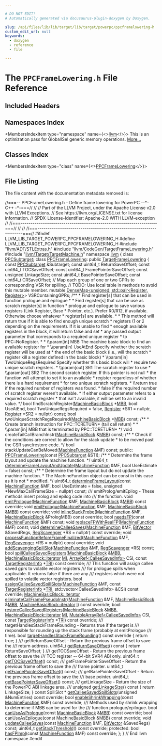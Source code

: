 ```yaml
---

# DO NOT EDIT!
# Automatically generated via docusaurus-plugin-doxygen by Doxygen.

slug: /api/files/lib/lib/target/lib/target/powerpc/ppcframelowering-h
custom_edit_url: null
keywords:
  - doxygen
  - reference
  - file

---
```





# The `PPCFrameLowering.h` File Reference

<DoxygenPage pluginConfig={pluginConfig}>



## Included Headers

<IncludesList>
<IncludesListItem
  filePath="llvm/ADT/STLExtras.h"
  permalink="/docs/api/files/include/include/llvm/include/llvm/adt/stlextras-h"
  isLocal="true" />
<IncludesListItem
  filePath="llvm/CodeGen/TargetFrameLowering.h"
  permalink="/docs/api/files/include/include/llvm/include/llvm/codegen/targetframelowering-h"
  isLocal="true" />
<IncludesListItem
  filePath="llvm/Target/TargetMachine.h"
  permalink="/docs/api/files/include/include/llvm/include/llvm/target/targetmachine-h"
  isLocal="true" />
</IncludesList>

## Namespaces Index

<MembersIndex>

<MembersIndexItem
  type="namespace"
  name={<><a href="/docs/api/namespaces/llvm">llvm</a></>}>
This is an optimization pass for GlobalISel generic memory operations. <a href="/docs/api/namespaces/llvm/#details">More...</a>
</MembersIndexItem>

</MembersIndex>

## Classes Index

<MembersIndex>

<MembersIndexItem
  type="class"
  name={<><a href="/docs/api/classes/llvm/ppcframelowering">PPCFrameLowering</a></>}>
</MembersIndexItem>

</MembersIndex>


## File Listing

The file content with the documentation metadata removed is:

<ProgramListing>

<Link id="l00001" /><CodeLine lineNumber="1"><span class="doxyHighlightComment">//===-- PPCFrameLowering.h - Define frame lowering for PowerPC --&#42;- C++ -&#42;-===//</span></CodeLine>
<Link id="l00002" /><CodeLine lineNumber="2"><span class="doxyHighlightComment">//</span></CodeLine>
<Link id="l00003" /><CodeLine lineNumber="3"><span class="doxyHighlightComment">// Part of the LLVM Project, under the Apache License v2.0 with LLVM Exceptions.</span></CodeLine>
<Link id="l00004" /><CodeLine lineNumber="4"><span class="doxyHighlightComment">// See https://llvm.org/LICENSE.txt for license information.</span></CodeLine>
<Link id="l00005" /><CodeLine lineNumber="5"><span class="doxyHighlightComment">// SPDX-License-Identifier: Apache-2.0 WITH LLVM-exception</span></CodeLine>
<Link id="l00006" /><CodeLine lineNumber="6"><span class="doxyHighlightComment">//</span></CodeLine>
<Link id="l00007" /><CodeLine lineNumber="7"><span class="doxyHighlightComment">//===----------------------------------------------------------------------===//</span></CodeLine>
<Link id="l00008" /><CodeLine lineNumber="8"><span class="doxyHighlightComment">//</span></CodeLine>
<Link id="l00009" /><CodeLine lineNumber="9"><span class="doxyHighlightComment">//</span></CodeLine>
<Link id="l00010" /><CodeLine lineNumber="10"><span class="doxyHighlightComment">//===----------------------------------------------------------------------===//</span></CodeLine>
<Link id="l00011" /><CodeLine lineNumber="11"></CodeLine>
<Link id="l00012" /><CodeLine lineNumber="12"><span class="doxyHighlightPreprocessor">#ifndef LLVM&#95;LIB&#95;TARGET&#95;POWERPC&#95;PPCFRAMELOWERING&#95;H</span></CodeLine>
<Link id="l00013" /><CodeLine lineNumber="13"><span class="doxyHighlightPreprocessor">#define LLVM&#95;LIB&#95;TARGET&#95;POWERPC&#95;PPCFRAMELOWERING&#95;H</span></CodeLine>
<Link id="l00014" /><CodeLine lineNumber="14"></CodeLine>
<Link id="l00015" /><CodeLine lineNumber="15"><span class="doxyHighlightPreprocessor">#include &quot;<a href="/docs/api/files/include/include/llvm/include/llvm/adt/stlextras-h">llvm/ADT/STLExtras.h</a>&quot;</span></CodeLine>
<Link id="l00016" /><CodeLine lineNumber="16"><span class="doxyHighlightPreprocessor">#include &quot;<a href="/docs/api/files/include/include/llvm/include/llvm/codegen/targetframelowering-h">llvm/CodeGen/TargetFrameLowering.h</a>&quot;</span></CodeLine>
<Link id="l00017" /><CodeLine lineNumber="17"><span class="doxyHighlightPreprocessor">#include &quot;<a href="/docs/api/files/include/include/llvm/include/llvm/target/targetmachine-h">llvm/Target/TargetMachine.h</a>&quot;</span></CodeLine>
<Link id="l00018" /><CodeLine lineNumber="18"></CodeLine>
<Link id="l00019" /><CodeLine lineNumber="19"><span class="doxyHighlightKeyword">namespace </span><span class="doxyHighlight"><a href="/docs/api/namespaces/llvm">llvm</a> &#123;</span></CodeLine>
<Link id="l00020" /><CodeLine lineNumber="20"><span class="doxyHighlightKeyword">class </span><span class="doxyHighlight"><a href="/docs/api/classes/llvm/ppcsubtarget">PPCSubtarget</a>;</span></CodeLine>
<Link id="l00021" /><CodeLine lineNumber="21"></CodeLine>
<Link id="l00022" /><CodeLine lineNumber="22" lineLink="/docs/api/classes/llvm/ppcframelowering"><span class="doxyHighlightKeyword">class </span><span class="doxyHighlight"><a href="/docs/api/classes/llvm/ppcframelowering/#acc927cacd0c354e0916debf44258dd5e">PPCFrameLowering</a>: </span><span class="doxyHighlightKeyword">public</span><span class="doxyHighlight"> <a href="/docs/api/classes/llvm/targetframelowering/#a6a6d31b2f1e5754f5824c5dec555eeac">TargetFrameLowering</a> &#123;</span></CodeLine>
<Link id="l00023" /><CodeLine lineNumber="23"><span class="doxyHighlight">  </span><span class="doxyHighlightKeyword">const</span><span class="doxyHighlight"> <a href="/docs/api/classes/llvm/ppcsubtarget">PPCSubtarget</a> &amp;Subtarget;</span></CodeLine>
<Link id="l00024" /><CodeLine lineNumber="24"><span class="doxyHighlight">  </span><span class="doxyHighlightKeyword">const</span><span class="doxyHighlight"> uint64&#95;t ReturnSaveOffset;</span></CodeLine>
<Link id="l00025" /><CodeLine lineNumber="25"><span class="doxyHighlight">  </span><span class="doxyHighlightKeyword">const</span><span class="doxyHighlight"> uint64&#95;t TOCSaveOffset;</span></CodeLine>
<Link id="l00026" /><CodeLine lineNumber="26"><span class="doxyHighlight">  </span><span class="doxyHighlightKeyword">const</span><span class="doxyHighlight"> uint64&#95;t FramePointerSaveOffset;</span></CodeLine>
<Link id="l00027" /><CodeLine lineNumber="27"><span class="doxyHighlight">  </span><span class="doxyHighlightKeyword">const</span><span class="doxyHighlight"> </span><span class="doxyHighlightKeywordType">unsigned</span><span class="doxyHighlight"> LinkageSize;</span></CodeLine>
<Link id="l00028" /><CodeLine lineNumber="28"><span class="doxyHighlight">  </span><span class="doxyHighlightKeyword">const</span><span class="doxyHighlight"> uint64&#95;t BasePointerSaveOffset;</span></CodeLine>
<Link id="l00029" /><CodeLine lineNumber="29"><span class="doxyHighlight">  </span><span class="doxyHighlightKeyword">const</span><span class="doxyHighlight"> uint64&#95;t CRSaveOffset;</span></CodeLine>
<Link id="l00030" /><CodeLine lineNumber="30"></CodeLine>
<Link id="l00031" /><CodeLine lineNumber="31"><span class="doxyHighlight">  </span><span class="doxyHighlightComment">// Map each group of one or two GPRs to corresponding VSR for spilling.</span></CodeLine>
<Link id="l00032" /><CodeLine lineNumber="32"><span class="doxyHighlight">  </span><span class="doxyHighlightComment">// TODO: Use local table in methods to avoid this mutable member.</span></CodeLine>
<Link id="l00033" /><CodeLine lineNumber="33"><span class="doxyHighlight">  </span><span class="doxyHighlightKeyword">mutable</span><span class="doxyHighlight"> <a href="/docs/api/classes/llvm/densemap">DenseMap&lt;unsigned, std::pair&lt;Register, Register&gt;</a>&gt; VSRContainingGPRs;</span></CodeLine>
<Link id="l00034" /><CodeLine lineNumber="34"></CodeLine>
<Link id="l00035" /><CodeLine lineNumber="35"><span class="doxyHighlightComment">  /&#42;&#42;</span></CodeLine>
<Link id="l00036" /><CodeLine lineNumber="36"><span class="doxyHighlightComment">   &#42; Find register&#91;s&#93; that can be used in function prologue and epilogue</span></CodeLine>
<Link id="l00037" /><CodeLine lineNumber="37"><span class="doxyHighlightComment">   &#42;</span></CodeLine>
<Link id="l00038" /><CodeLine lineNumber="38"><span class="doxyHighlightComment">   &#42; Find register&#91;s&#93; that can be use as scratch register&#91;s&#93; in function</span></CodeLine>
<Link id="l00039" /><CodeLine lineNumber="39"><span class="doxyHighlightComment">   &#42; prologue and epilogue to save various registers (Link Register, Base</span></CodeLine>
<Link id="l00040" /><CodeLine lineNumber="40"><span class="doxyHighlightComment">   &#42; Pointer, etc.). Prefer R0/R12, if available. Otherwise choose whatever</span></CodeLine>
<Link id="l00041" /><CodeLine lineNumber="41"><span class="doxyHighlightComment">   &#42; register&#91;s&#93; are available.</span></CodeLine>
<Link id="l00042" /><CodeLine lineNumber="42"><span class="doxyHighlightComment">   &#42;</span></CodeLine>
<Link id="l00043" /><CodeLine lineNumber="43"><span class="doxyHighlightComment">   &#42; This method will return true if it is able to find enough unique scratch</span></CodeLine>
<Link id="l00044" /><CodeLine lineNumber="44"><span class="doxyHighlightComment">   &#42; registers (1 or 2 depending on the requirement). If it is unable to find</span></CodeLine>
<Link id="l00045" /><CodeLine lineNumber="45"><span class="doxyHighlightComment">   &#42; enough available registers in the block, it will return false and set</span></CodeLine>
<Link id="l00046" /><CodeLine lineNumber="46"><span class="doxyHighlightComment">   &#42; any passed output parameter that corresponds to a required unique register</span></CodeLine>
<Link id="l00047" /><CodeLine lineNumber="47"><span class="doxyHighlightComment">   &#42; to PPC::NoRegister.</span></CodeLine>
<Link id="l00048" /><CodeLine lineNumber="48"><span class="doxyHighlightComment">   &#42;</span></CodeLine>
<Link id="l00049" /><CodeLine lineNumber="49"><span class="doxyHighlightComment">   &#42; \\param&#91;in&#93; MBB The machine basic block to find an available register for</span></CodeLine>
<Link id="l00050" /><CodeLine lineNumber="50"><span class="doxyHighlightComment">   &#42; \\param&#91;in&#93; UseAtEnd Specify whether the scratch register will be used at</span></CodeLine>
<Link id="l00051" /><CodeLine lineNumber="51"><span class="doxyHighlightComment">   &#42;                     the end of the basic block (i.e., will the scratch</span></CodeLine>
<Link id="l00052" /><CodeLine lineNumber="52"><span class="doxyHighlightComment">   &#42;                     register kill a register defined in the basic block)</span></CodeLine>
<Link id="l00053" /><CodeLine lineNumber="53"><span class="doxyHighlightComment">   &#42; \\param&#91;in&#93; TwoUniqueRegsRequired Specify whether this basic block will</span></CodeLine>
<Link id="l00054" /><CodeLine lineNumber="54"><span class="doxyHighlightComment">   &#42;                                  require two unique scratch registers.</span></CodeLine>
<Link id="l00055" /><CodeLine lineNumber="55"><span class="doxyHighlightComment">   &#42; \\param&#91;out&#93; SR1 The scratch register to use</span></CodeLine>
<Link id="l00056" /><CodeLine lineNumber="56"><span class="doxyHighlightComment">   &#42; \\param&#91;out&#93; SR2 The second scratch register. If this pointer is not null</span></CodeLine>
<Link id="l00057" /><CodeLine lineNumber="57"><span class="doxyHighlightComment">   &#42;                 the function will attempt to set it to an available</span></CodeLine>
<Link id="l00058" /><CodeLine lineNumber="58"><span class="doxyHighlightComment">   &#42;                 register regardless of whether there is a hard requirement</span></CodeLine>
<Link id="l00059" /><CodeLine lineNumber="59"><span class="doxyHighlightComment">   &#42;                 for two unique scratch registers.</span></CodeLine>
<Link id="l00060" /><CodeLine lineNumber="60"><span class="doxyHighlightComment">   &#42; \\return true if the required number of registers was found.</span></CodeLine>
<Link id="l00061" /><CodeLine lineNumber="61"><span class="doxyHighlightComment">   &#42;         false if the required number of scratch register weren&#39;t available.</span></CodeLine>
<Link id="l00062" /><CodeLine lineNumber="62"><span class="doxyHighlightComment">   &#42;         If either output parameter refers to a required scratch register</span></CodeLine>
<Link id="l00063" /><CodeLine lineNumber="63"><span class="doxyHighlightComment">   &#42;         that isn&#39;t available, it will be set to an invalid value.</span></CodeLine>
<Link id="l00064" /><CodeLine lineNumber="64"><span class="doxyHighlightComment">   &#42;/</span></CodeLine>
<Link id="l00065" /><CodeLine lineNumber="65"><span class="doxyHighlight">  </span><span class="doxyHighlightKeywordType">bool</span><span class="doxyHighlight"> findScratchRegister(<a href="/docs/api/classes/llvm/machinebasicblock">MachineBasicBlock</a> &#42;<a href="/docs/api/files/lib/lib/target/lib/target/arm/armslshardening-cpp/#a5958512eae2979bd2eb383977996a600">MBB</a>,</span></CodeLine>
<Link id="l00066" /><CodeLine lineNumber="66"><span class="doxyHighlight">                           </span><span class="doxyHighlightKeywordType">bool</span><span class="doxyHighlight"> UseAtEnd,</span></CodeLine>
<Link id="l00067" /><CodeLine lineNumber="67"><span class="doxyHighlight">                           </span><span class="doxyHighlightKeywordType">bool</span><span class="doxyHighlight"> TwoUniqueRegsRequired = </span><span class="doxyHighlightKeyword">false</span><span class="doxyHighlight">,</span></CodeLine>
<Link id="l00068" /><CodeLine lineNumber="68"><span class="doxyHighlight">                           <a href="/docs/api/classes/llvm/register">Register</a> &#42;SR1 = </span><span class="doxyHighlightKeyword">nullptr</span><span class="doxyHighlight">,</span></CodeLine>
<Link id="l00069" /><CodeLine lineNumber="69"><span class="doxyHighlight">                           <a href="/docs/api/classes/llvm/register">Register</a> &#42;SR2 = </span><span class="doxyHighlightKeyword">nullptr</span><span class="doxyHighlight">) </span><span class="doxyHighlightKeyword">const</span><span class="doxyHighlight">;</span></CodeLine>
<Link id="l00070" /><CodeLine lineNumber="70"><span class="doxyHighlight">  </span><span class="doxyHighlightKeywordType">bool</span><span class="doxyHighlight"> twoUniqueScratchRegsRequired(<a href="/docs/api/classes/llvm/machinebasicblock">MachineBasicBlock</a> &#42;<a href="/docs/api/files/lib/lib/target/lib/target/arm/armslshardening-cpp/#a5958512eae2979bd2eb383977996a600">MBB</a>) </span><span class="doxyHighlightKeyword">const</span><span class="doxyHighlight">;</span></CodeLine>
<Link id="l00071" /><CodeLine lineNumber="71"></CodeLine>
<Link id="l00072" /><CodeLine lineNumber="72"><span class="doxyHighlightComment">  /&#42;&#42;</span></CodeLine>
<Link id="l00073" /><CodeLine lineNumber="73"><span class="doxyHighlightComment">   &#42; Create branch instruction for PPC::TCRETURN&#42; (tail call return)</span></CodeLine>
<Link id="l00074" /><CodeLine lineNumber="74"><span class="doxyHighlightComment">   &#42;</span></CodeLine>
<Link id="l00075" /><CodeLine lineNumber="75"><span class="doxyHighlightComment">   &#42; \\param&#91;in&#93; MBB that is terminated by PPC::TCRETURN&#42;</span></CodeLine>
<Link id="l00076" /><CodeLine lineNumber="76"><span class="doxyHighlightComment">   &#42;/</span></CodeLine>
<Link id="l00077" /><CodeLine lineNumber="77"><span class="doxyHighlight">  </span><span class="doxyHighlightKeywordType">void</span><span class="doxyHighlight"> createTailCallBranchInstr(<a href="/docs/api/classes/llvm/machinebasicblock">MachineBasicBlock</a> &amp;<a href="/docs/api/files/lib/lib/target/lib/target/arm/armslshardening-cpp/#a5958512eae2979bd2eb383977996a600">MBB</a>) </span><span class="doxyHighlightKeyword">const</span><span class="doxyHighlight">;</span></CodeLine>
<Link id="l00078" /><CodeLine lineNumber="78"></CodeLine>
<Link id="l00079" /><CodeLine lineNumber="79"><span class="doxyHighlightComment">  /&#42;&#42;</span></CodeLine>
<Link id="l00080" /><CodeLine lineNumber="80"><span class="doxyHighlightComment">    &#42; Check if the conditions are correct to allow for the stack update</span></CodeLine>
<Link id="l00081" /><CodeLine lineNumber="81"><span class="doxyHighlightComment">    &#42; to be moved past the CSR save/restore code.</span></CodeLine>
<Link id="l00082" /><CodeLine lineNumber="82"><span class="doxyHighlightComment">    &#42;/</span></CodeLine>
<Link id="l00083" /><CodeLine lineNumber="83"><span class="doxyHighlight">  </span><span class="doxyHighlightKeywordType">bool</span><span class="doxyHighlight"> stackUpdateCanBeMoved(<a href="/docs/api/classes/llvm/machinefunction">MachineFunction</a> &amp;MF) </span><span class="doxyHighlightKeyword">const</span><span class="doxyHighlight">;</span></CodeLine>
<Link id="l00084" /><CodeLine lineNumber="84"></CodeLine>
<Link id="l00085" /><CodeLine lineNumber="85"><span class="doxyHighlightKeyword">public</span><span class="doxyHighlight">:</span></CodeLine>
<Link id="l00086" /><CodeLine lineNumber="86"><span class="doxyHighlight">  <a href="/docs/api/classes/llvm/ppcframelowering/#acc927cacd0c354e0916debf44258dd5e">PPCFrameLowering</a>(</span><span class="doxyHighlightKeyword">const</span><span class="doxyHighlight"> <a href="/docs/api/classes/llvm/ppcsubtarget">PPCSubtarget</a> &amp;STI);</span></CodeLine>
<Link id="l00087" /><CodeLine lineNumber="87"></CodeLine>
<Link id="l00088" /><CodeLine lineNumber="88"><span class="doxyHighlightComment">  /&#42;&#42;</span></CodeLine>
<Link id="l00089" /><CodeLine lineNumber="89"><span class="doxyHighlightComment">   &#42; Determine the frame layout and update the machine function.</span></CodeLine>
<Link id="l00090" /><CodeLine lineNumber="90"><span class="doxyHighlightComment">   &#42;/</span></CodeLine>
<Link id="l00091" /><CodeLine lineNumber="91"><span class="doxyHighlight">  uint64&#95;t <a href="/docs/api/classes/llvm/ppcframelowering/#ad5bca3a5e9c1e69593d1f15b4cb1c44c">determineFrameLayoutAndUpdate</a>(<a href="/docs/api/classes/llvm/machinefunction">MachineFunction</a> &amp;MF,</span></CodeLine>
<Link id="l00092" /><CodeLine lineNumber="92"><span class="doxyHighlight">                                         </span><span class="doxyHighlightKeywordType">bool</span><span class="doxyHighlight"> UseEstimate = </span><span class="doxyHighlightKeyword">false</span><span class="doxyHighlight">) </span><span class="doxyHighlightKeyword">const</span><span class="doxyHighlight">;</span></CodeLine>
<Link id="l00093" /><CodeLine lineNumber="93"></CodeLine>
<Link id="l00094" /><CodeLine lineNumber="94"><span class="doxyHighlightComment">  /&#42;&#42;</span></CodeLine>
<Link id="l00095" /><CodeLine lineNumber="95"><span class="doxyHighlightComment">   &#42; Determine the frame layout but do not update the machine function.</span></CodeLine>
<Link id="l00096" /><CodeLine lineNumber="96"><span class="doxyHighlightComment">   &#42; The MachineFunction object can be const in this case as it is not</span></CodeLine>
<Link id="l00097" /><CodeLine lineNumber="97"><span class="doxyHighlightComment">   &#42; modified.</span></CodeLine>
<Link id="l00098" /><CodeLine lineNumber="98"><span class="doxyHighlightComment">   &#42;/</span></CodeLine>
<Link id="l00099" /><CodeLine lineNumber="99"><span class="doxyHighlight">  uint64&#95;t <a href="/docs/api/classes/llvm/ppcframelowering/#ac2efa5f4dacdde70f912da43c1f8ffcf">determineFrameLayout</a>(</span><span class="doxyHighlightKeyword">const</span><span class="doxyHighlight"> <a href="/docs/api/classes/llvm/machinefunction">MachineFunction</a> &amp;MF,</span></CodeLine>
<Link id="l00100" /><CodeLine lineNumber="100"><span class="doxyHighlight">                                </span><span class="doxyHighlightKeywordType">bool</span><span class="doxyHighlight"> UseEstimate = </span><span class="doxyHighlightKeyword">false</span><span class="doxyHighlight">,</span></CodeLine>
<Link id="l00101" /><CodeLine lineNumber="101"><span class="doxyHighlight">                                </span><span class="doxyHighlightKeywordType">unsigned</span><span class="doxyHighlight"> &#42;NewMaxCallFrameSize = </span><span class="doxyHighlightKeyword">nullptr</span><span class="doxyHighlight">) </span><span class="doxyHighlightKeyword">const</span><span class="doxyHighlight">;</span></CodeLine>
<Link id="l00102" /><CodeLine lineNumber="102"></CodeLine>
<Link id="l00103" /><CodeLine lineNumber="103"><span class="doxyHighlightComment">  /// emitProlog/emitEpilog - These methods insert prolog and epilog code into</span></CodeLine>
<Link id="l00104" /><CodeLine lineNumber="104"><span class="doxyHighlightComment">  /// the function.</span></CodeLine>
<Link id="l00105" /><CodeLine lineNumber="105"><span class="doxyHighlight">  </span><span class="doxyHighlightKeywordType">void</span><span class="doxyHighlight"> <a href="/docs/api/classes/llvm/ppcframelowering/#aa670bf850cd6767f78408604873036f7">emitPrologue</a>(<a href="/docs/api/classes/llvm/machinefunction">MachineFunction</a> &amp;MF, <a href="/docs/api/classes/llvm/machinebasicblock">MachineBasicBlock</a> &amp;<a href="/docs/api/files/lib/lib/target/lib/target/arm/armslshardening-cpp/#a5958512eae2979bd2eb383977996a600">MBB</a>) </span><span class="doxyHighlightKeyword">const override</span><span class="doxyHighlight">;</span></CodeLine>
<Link id="l00106" /><CodeLine lineNumber="106"><span class="doxyHighlight">  </span><span class="doxyHighlightKeywordType">void</span><span class="doxyHighlight"> <a href="/docs/api/classes/llvm/ppcframelowering/#a14e6ca2286bfbfa6952e74370a9c563b">emitEpilogue</a>(<a href="/docs/api/classes/llvm/machinefunction">MachineFunction</a> &amp;MF, <a href="/docs/api/classes/llvm/machinebasicblock">MachineBasicBlock</a> &amp;<a href="/docs/api/files/lib/lib/target/lib/target/arm/armslshardening-cpp/#a5958512eae2979bd2eb383977996a600">MBB</a>) </span><span class="doxyHighlightKeyword">const override</span><span class="doxyHighlight">;</span></CodeLine>
<Link id="l00107" /><CodeLine lineNumber="107"><span class="doxyHighlight">  </span><span class="doxyHighlightKeywordType">void</span><span class="doxyHighlight"> <a href="/docs/api/classes/llvm/ppcframelowering/#af0a5a3bd252aaac7b161ad8c01cf0951">inlineStackProbe</a>(<a href="/docs/api/classes/llvm/machinefunction">MachineFunction</a> &amp;MF,</span></CodeLine>
<Link id="l00108" /><CodeLine lineNumber="108"><span class="doxyHighlight">                        <a href="/docs/api/classes/llvm/machinebasicblock">MachineBasicBlock</a> &amp;PrologMBB) </span><span class="doxyHighlightKeyword">const override</span><span class="doxyHighlight">;</span></CodeLine>
<Link id="l00109" /><CodeLine lineNumber="109"></CodeLine>
<Link id="l00110" /><CodeLine lineNumber="110"><span class="doxyHighlight">  </span><span class="doxyHighlightKeywordType">bool</span><span class="doxyHighlight"> <a href="/docs/api/classes/llvm/ppcframelowering/#a11b74a0fb5ceb4340d1d7a6f809e0a28">needsFP</a>(</span><span class="doxyHighlightKeyword">const</span><span class="doxyHighlight"> <a href="/docs/api/classes/llvm/machinefunction">MachineFunction</a> &amp;MF) </span><span class="doxyHighlightKeyword">const</span><span class="doxyHighlight">;</span></CodeLine>
<Link id="l00111" /><CodeLine lineNumber="111"><span class="doxyHighlight">  </span><span class="doxyHighlightKeywordType">void</span><span class="doxyHighlight"> <a href="/docs/api/classes/llvm/ppcframelowering/#abcb33f3f153c050bf1a63bcd8223e836">replaceFPWithRealFP</a>(<a href="/docs/api/classes/llvm/machinefunction">MachineFunction</a> &amp;MF) </span><span class="doxyHighlightKeyword">const</span><span class="doxyHighlight">;</span></CodeLine>
<Link id="l00112" /><CodeLine lineNumber="112"></CodeLine>
<Link id="l00113" /><CodeLine lineNumber="113"><span class="doxyHighlight">  </span><span class="doxyHighlightKeywordType">void</span><span class="doxyHighlight"> <a href="/docs/api/classes/llvm/ppcframelowering/#a88484d585ecc86920ebee6396946eae2">determineCalleeSaves</a>(<a href="/docs/api/classes/llvm/machinefunction">MachineFunction</a> &amp;MF, <a href="/docs/api/classes/llvm/bitvector">BitVector</a> &amp;SavedRegs,</span></CodeLine>
<Link id="l00114" /><CodeLine lineNumber="114"><span class="doxyHighlight">                            <a href="/docs/api/classes/llvm/regscavenger">RegScavenger</a> &#42;RS = </span><span class="doxyHighlightKeyword">nullptr</span><span class="doxyHighlight">) </span><span class="doxyHighlightKeyword">const override</span><span class="doxyHighlight">;</span></CodeLine>
<Link id="l00115" /><CodeLine lineNumber="115"><span class="doxyHighlight">  </span><span class="doxyHighlightKeywordType">void</span><span class="doxyHighlight"> <a href="/docs/api/classes/llvm/ppcframelowering/#a3f176ff8abd35fbe2f043c22d088302e">processFunctionBeforeFrameFinalized</a>(<a href="/docs/api/classes/llvm/machinefunction">MachineFunction</a> &amp;MF,</span></CodeLine>
<Link id="l00116" /><CodeLine lineNumber="116"><span class="doxyHighlight">                                     <a href="/docs/api/classes/llvm/regscavenger">RegScavenger</a> &#42;RS = </span><span class="doxyHighlightKeyword">nullptr</span><span class="doxyHighlight">) </span><span class="doxyHighlightKeyword">const override</span><span class="doxyHighlight">;</span></CodeLine>
<Link id="l00117" /><CodeLine lineNumber="117"><span class="doxyHighlight">  </span><span class="doxyHighlightKeywordType">void</span><span class="doxyHighlight"> <a href="/docs/api/classes/llvm/ppcframelowering/#ac65455efc149d81b4d1418acae7596b3">addScavengingSpillSlot</a>(<a href="/docs/api/classes/llvm/machinefunction">MachineFunction</a> &amp;MF, <a href="/docs/api/classes/llvm/regscavenger">RegScavenger</a> &#42;RS) </span><span class="doxyHighlightKeyword">const</span><span class="doxyHighlight">;</span></CodeLine>
<Link id="l00118" /><CodeLine lineNumber="118"></CodeLine>
<Link id="l00119" /><CodeLine lineNumber="119"><span class="doxyHighlight">  </span><span class="doxyHighlightKeywordType">bool</span><span class="doxyHighlight"> <a href="/docs/api/classes/llvm/ppcframelowering/#a42ba26b731da85ec85d9f4ebb7d27e02">spillCalleeSavedRegisters</a>(<a href="/docs/api/classes/llvm/machinebasicblock">MachineBasicBlock</a> &amp;<a href="/docs/api/files/lib/lib/target/lib/target/arm/armslshardening-cpp/#a5958512eae2979bd2eb383977996a600">MBB</a>,</span></CodeLine>
<Link id="l00120" /><CodeLine lineNumber="120"><span class="doxyHighlight">                                 <a href="/docs/api/classes/llvm/machinebasicblock/#ae34c996b58df9b9ce6695a0c8b70c533">MachineBasicBlock::iterator</a> <a href="/docs/api/files/lib/lib/codegen/lib/codegen/globalisel/irtranslator-cpp/#abe44dfdea65b4f7e11e0a608ab708b76">MI</a>,</span></CodeLine>
<Link id="l00121" /><CodeLine lineNumber="121"><span class="doxyHighlight">                                 <a href="/docs/api/classes/llvm/arrayref">ArrayRef&lt;CalleeSavedInfo&gt;</a> CSI,</span></CodeLine>
<Link id="l00122" /><CodeLine lineNumber="122"><span class="doxyHighlight">                                 </span><span class="doxyHighlightKeyword">const</span><span class="doxyHighlight"> <a href="/docs/api/classes/llvm/targetregisterinfo">TargetRegisterInfo</a> &#42;<a href="/docs/api/files/lib/lib/codegen/machinesink-cpp/#a0f36ed1bc17fc1aa97fe291c439a0698">TRI</a>) </span><span class="doxyHighlightKeyword">const override</span><span class="doxyHighlight">;</span></CodeLine>
<Link id="l00123" /><CodeLine lineNumber="123"><span class="doxyHighlightComment">  /// This function will assign callee saved gprs to volatile vector registers</span></CodeLine>
<Link id="l00124" /><CodeLine lineNumber="124"><span class="doxyHighlightComment">  /// for prologue spills when applicable. It returns false if there are any</span></CodeLine>
<Link id="l00125" /><CodeLine lineNumber="125"><span class="doxyHighlightComment">  /// registers which were not spilled to volatile vector registers.</span></CodeLine>
<Link id="l00126" /><CodeLine lineNumber="126"><span class="doxyHighlight">  </span><span class="doxyHighlightKeywordType">bool</span></CodeLine>
<Link id="l00127" /><CodeLine lineNumber="127"><span class="doxyHighlight">  <a href="/docs/api/classes/llvm/ppcframelowering/#ace3b0eb52be3988997a7f6e4a5b59aab">assignCalleeSavedSpillSlots</a>(<a href="/docs/api/classes/llvm/machinefunction">MachineFunction</a> &amp;MF,</span></CodeLine>
<Link id="l00128" /><CodeLine lineNumber="128"><span class="doxyHighlight">                              </span><span class="doxyHighlightKeyword">const</span><span class="doxyHighlight"> <a href="/docs/api/classes/llvm/targetregisterinfo">TargetRegisterInfo</a> &#42;<a href="/docs/api/files/lib/lib/codegen/machinesink-cpp/#a0f36ed1bc17fc1aa97fe291c439a0698">TRI</a>,</span></CodeLine>
<Link id="l00129" /><CodeLine lineNumber="129"><span class="doxyHighlight">                              std::vector&lt;CalleeSavedInfo&gt; &amp;CSI) </span><span class="doxyHighlightKeyword">const override</span><span class="doxyHighlight">;</span></CodeLine>
<Link id="l00130" /><CodeLine lineNumber="130"></CodeLine>
<Link id="l00131" /><CodeLine lineNumber="131"><span class="doxyHighlight">  <a href="/docs/api/classes/llvm/machinebasicblock/#ae34c996b58df9b9ce6695a0c8b70c533">MachineBasicBlock::iterator</a></span></CodeLine>
<Link id="l00132" /><CodeLine lineNumber="132"><span class="doxyHighlight">  <a href="/docs/api/classes/llvm/ppcframelowering/#a63c498f1fcb62301a44ad58e2dc8e7fc">eliminateCallFramePseudoInstr</a>(<a href="/docs/api/classes/llvm/machinefunction">MachineFunction</a> &amp;MF, <a href="/docs/api/classes/llvm/machinebasicblock">MachineBasicBlock</a> &amp;<a href="/docs/api/files/lib/lib/target/lib/target/arm/armslshardening-cpp/#a5958512eae2979bd2eb383977996a600">MBB</a>,</span></CodeLine>
<Link id="l00133" /><CodeLine lineNumber="133"><span class="doxyHighlight">                                <a href="/docs/api/classes/llvm/machinebasicblock/#ae34c996b58df9b9ce6695a0c8b70c533">MachineBasicBlock::iterator</a> <a href="/docs/api/files/lib/lib/support/md5-cpp/#ac0eafdc9ee161b71e7af98af736952fd">I</a>) </span><span class="doxyHighlightKeyword">const override</span><span class="doxyHighlight">;</span></CodeLine>
<Link id="l00134" /><CodeLine lineNumber="134"></CodeLine>
<Link id="l00135" /><CodeLine lineNumber="135"><span class="doxyHighlight">  </span><span class="doxyHighlightKeywordType">bool</span></CodeLine>
<Link id="l00136" /><CodeLine lineNumber="136"><span class="doxyHighlight">  <a href="/docs/api/classes/llvm/ppcframelowering/#aae5bad356a0c0583ebad92fbe899230c">restoreCalleeSavedRegisters</a>(<a href="/docs/api/classes/llvm/machinebasicblock">MachineBasicBlock</a> &amp;<a href="/docs/api/files/lib/lib/target/lib/target/arm/armslshardening-cpp/#a5958512eae2979bd2eb383977996a600">MBB</a>,</span></CodeLine>
<Link id="l00137" /><CodeLine lineNumber="137"><span class="doxyHighlight">                              <a href="/docs/api/classes/llvm/machinebasicblock/#ae34c996b58df9b9ce6695a0c8b70c533">MachineBasicBlock::iterator</a> <a href="/docs/api/files/lib/lib/codegen/lib/codegen/globalisel/irtranslator-cpp/#abe44dfdea65b4f7e11e0a608ab708b76">MI</a>,</span></CodeLine>
<Link id="l00138" /><CodeLine lineNumber="138"><span class="doxyHighlight">                              <a href="/docs/api/classes/llvm/mutablearrayref">MutableArrayRef&lt;CalleeSavedInfo&gt;</a> CSI,</span></CodeLine>
<Link id="l00139" /><CodeLine lineNumber="139"><span class="doxyHighlight">                              </span><span class="doxyHighlightKeyword">const</span><span class="doxyHighlight"> <a href="/docs/api/classes/llvm/targetregisterinfo">TargetRegisterInfo</a> &#42;<a href="/docs/api/files/lib/lib/codegen/machinesink-cpp/#a0f36ed1bc17fc1aa97fe291c439a0698">TRI</a>) </span><span class="doxyHighlightKeyword">const override</span><span class="doxyHighlight">;</span></CodeLine>
<Link id="l00140" /><CodeLine lineNumber="140"></CodeLine>
<Link id="l00141" /><CodeLine lineNumber="141"><span class="doxyHighlightComment">  /// targetHandlesStackFrameRounding - Returns true if the target is</span></CodeLine>
<Link id="l00142" /><CodeLine lineNumber="142"><span class="doxyHighlightComment">  /// responsible for rounding up the stack frame (probably at emitPrologue</span></CodeLine>
<Link id="l00143" /><CodeLine lineNumber="143"><span class="doxyHighlightComment">  /// time).</span></CodeLine>
<Link id="l00144" /><CodeLine lineNumber="144" lineLink="/docs/api/classes/llvm/ppcframelowering/#a2094cef29f00243385de148a1900e599"><span class="doxyHighlight">  </span><span class="doxyHighlightKeywordType">bool</span><span class="doxyHighlight"> <a href="/docs/api/classes/llvm/ppcframelowering/#a2094cef29f00243385de148a1900e599">targetHandlesStackFrameRounding</a>()</span><span class="doxyHighlightKeyword"> const override </span><span class="doxyHighlight">&#123; </span><span class="doxyHighlightKeywordFlow">return</span><span class="doxyHighlight"> </span><span class="doxyHighlightKeyword">true</span><span class="doxyHighlight">; &#125;</span></CodeLine>
<Link id="l00145" /><CodeLine lineNumber="145"></CodeLine>
<Link id="l00146" /><CodeLine lineNumber="146"><span class="doxyHighlightComment">  /// getReturnSaveOffset - Return the previous frame offset to save the</span></CodeLine>
<Link id="l00147" /><CodeLine lineNumber="147"><span class="doxyHighlightComment">  /// return address.</span></CodeLine>
<Link id="l00148" /><CodeLine lineNumber="148" lineLink="/docs/api/classes/llvm/ppcframelowering/#a0ebd660e4b649282aa3b4ea870909ef1"><span class="doxyHighlight">  uint64&#95;t <a href="/docs/api/classes/llvm/ppcframelowering/#a0ebd660e4b649282aa3b4ea870909ef1">getReturnSaveOffset</a>()</span><span class="doxyHighlightKeyword"> const </span><span class="doxyHighlight">&#123; </span><span class="doxyHighlightKeywordFlow">return</span><span class="doxyHighlight"> ReturnSaveOffset; &#125;</span></CodeLine>
<Link id="l00149" /><CodeLine lineNumber="149"></CodeLine>
<Link id="l00150" /><CodeLine lineNumber="150"><span class="doxyHighlightComment">  /// getTOCSaveOffset - Return the previous frame offset to save the</span></CodeLine>
<Link id="l00151" /><CodeLine lineNumber="151"><span class="doxyHighlightComment">  /// TOC register -- 64-bit SVR4 ABI only.</span></CodeLine>
<Link id="l00152" /><CodeLine lineNumber="152"><span class="doxyHighlight">  uint64&#95;t <a href="/docs/api/classes/llvm/ppcframelowering/#af2c21693e6284bea34b3ebbece45efdd">getTOCSaveOffset</a>() </span><span class="doxyHighlightKeyword">const</span><span class="doxyHighlight">;</span></CodeLine>
<Link id="l00153" /><CodeLine lineNumber="153"></CodeLine>
<Link id="l00154" /><CodeLine lineNumber="154"><span class="doxyHighlightComment">  /// getFramePointerSaveOffset - Return the previous frame offset to save the</span></CodeLine>
<Link id="l00155" /><CodeLine lineNumber="155"><span class="doxyHighlightComment">  /// frame pointer.</span></CodeLine>
<Link id="l00156" /><CodeLine lineNumber="156"><span class="doxyHighlight">  uint64&#95;t <a href="/docs/api/classes/llvm/ppcframelowering/#a4140e94a76010e9dc920504d1acbb5d9">getFramePointerSaveOffset</a>() </span><span class="doxyHighlightKeyword">const</span><span class="doxyHighlight">;</span></CodeLine>
<Link id="l00157" /><CodeLine lineNumber="157"></CodeLine>
<Link id="l00158" /><CodeLine lineNumber="158"><span class="doxyHighlightComment">  /// getBasePointerSaveOffset - Return the previous frame offset to save the</span></CodeLine>
<Link id="l00159" /><CodeLine lineNumber="159"><span class="doxyHighlightComment">  /// base pointer.</span></CodeLine>
<Link id="l00160" /><CodeLine lineNumber="160"><span class="doxyHighlight">  uint64&#95;t <a href="/docs/api/classes/llvm/ppcframelowering/#afea9064376aa194c66fa3770d5904bf2">getBasePointerSaveOffset</a>() </span><span class="doxyHighlightKeyword">const</span><span class="doxyHighlight">;</span></CodeLine>
<Link id="l00161" /><CodeLine lineNumber="161"></CodeLine>
<Link id="l00162" /><CodeLine lineNumber="162"><span class="doxyHighlightComment">  /// getLinkageSize - Return the size of the PowerPC ABI linkage area.</span></CodeLine>
<Link id="l00163" /><CodeLine lineNumber="163"><span class="doxyHighlightComment">  ///</span></CodeLine>
<Link id="l00164" /><CodeLine lineNumber="164" lineLink="/docs/api/classes/llvm/ppcframelowering/#a50ec4d7eb2c3cc1d2d6cac266d4ea3eb"><span class="doxyHighlight">  </span><span class="doxyHighlightKeywordType">unsigned</span><span class="doxyHighlight"> <a href="/docs/api/classes/llvm/ppcframelowering/#a50ec4d7eb2c3cc1d2d6cac266d4ea3eb">getLinkageSize</a>()</span><span class="doxyHighlightKeyword"> const </span><span class="doxyHighlight">&#123; </span><span class="doxyHighlightKeywordFlow">return</span><span class="doxyHighlight"> LinkageSize; &#125;</span></CodeLine>
<Link id="l00165" /><CodeLine lineNumber="165"></CodeLine>
<Link id="l00166" /><CodeLine lineNumber="166"><span class="doxyHighlight">  </span><span class="doxyHighlightKeyword">const</span><span class="doxyHighlight"> SpillSlot &#42;</span></CodeLine>
<Link id="l00167" /><CodeLine lineNumber="167"><span class="doxyHighlight">  <a href="/docs/api/classes/llvm/ppcframelowering/#a83a821743cb2c878d23ca01bb9b6c0ba">getCalleeSavedSpillSlots</a>(</span><span class="doxyHighlightKeywordType">unsigned</span><span class="doxyHighlight"> &amp;NumEntries) </span><span class="doxyHighlightKeyword">const override</span><span class="doxyHighlight">;</span></CodeLine>
<Link id="l00168" /><CodeLine lineNumber="168"></CodeLine>
<Link id="l00169" /><CodeLine lineNumber="169"><span class="doxyHighlight">  </span><span class="doxyHighlightKeywordType">bool</span><span class="doxyHighlight"> <a href="/docs/api/classes/llvm/ppcframelowering/#ac0e10b8a8fa4bda2b86f716b82032b1e">enableShrinkWrapping</a>(</span><span class="doxyHighlightKeyword">const</span><span class="doxyHighlight"> <a href="/docs/api/classes/llvm/machinefunction">MachineFunction</a> &amp;MF) </span><span class="doxyHighlightKeyword">const override</span><span class="doxyHighlight">;</span></CodeLine>
<Link id="l00170" /><CodeLine lineNumber="170"></CodeLine>
<Link id="l00171" /><CodeLine lineNumber="171"><span class="doxyHighlightComment">  /// Methods used by shrink wrapping to determine if MBB can be used for the</span></CodeLine>
<Link id="l00172" /><CodeLine lineNumber="172"><span class="doxyHighlightComment">  /// function prologue/epilogue.</span></CodeLine>
<Link id="l00173" /><CodeLine lineNumber="173"><span class="doxyHighlight">  </span><span class="doxyHighlightKeywordType">bool</span><span class="doxyHighlight"> <a href="/docs/api/classes/llvm/ppcframelowering/#a99a7a25670315a8393e0bc768526559c">canUseAsPrologue</a>(</span><span class="doxyHighlightKeyword">const</span><span class="doxyHighlight"> <a href="/docs/api/classes/llvm/machinebasicblock">MachineBasicBlock</a> &amp;<a href="/docs/api/files/lib/lib/target/lib/target/arm/armslshardening-cpp/#a5958512eae2979bd2eb383977996a600">MBB</a>) </span><span class="doxyHighlightKeyword">const override</span><span class="doxyHighlight">;</span></CodeLine>
<Link id="l00174" /><CodeLine lineNumber="174"><span class="doxyHighlight">  </span><span class="doxyHighlightKeywordType">bool</span><span class="doxyHighlight"> <a href="/docs/api/classes/llvm/ppcframelowering/#a2c9566508140cc03db82c98053ef74be">canUseAsEpilogue</a>(</span><span class="doxyHighlightKeyword">const</span><span class="doxyHighlight"> <a href="/docs/api/classes/llvm/machinebasicblock">MachineBasicBlock</a> &amp;<a href="/docs/api/files/lib/lib/target/lib/target/arm/armslshardening-cpp/#a5958512eae2979bd2eb383977996a600">MBB</a>) </span><span class="doxyHighlightKeyword">const override</span><span class="doxyHighlight">;</span></CodeLine>
<Link id="l00175" /><CodeLine lineNumber="175"><span class="doxyHighlight">  </span><span class="doxyHighlightKeywordType">void</span><span class="doxyHighlight"> <a href="/docs/api/classes/llvm/ppcframelowering/#add05bb6a2fc43dfa726b8a1a02d1b4c0">updateCalleeSaves</a>(</span><span class="doxyHighlightKeyword">const</span><span class="doxyHighlight"> <a href="/docs/api/classes/llvm/machinefunction">MachineFunction</a> &amp;MF, <a href="/docs/api/classes/llvm/bitvector">BitVector</a> &amp;SavedRegs) </span><span class="doxyHighlightKeyword">const</span><span class="doxyHighlight">;</span></CodeLine>
<Link id="l00176" /><CodeLine lineNumber="176"></CodeLine>
<Link id="l00177" /><CodeLine lineNumber="177"><span class="doxyHighlight">  uint64&#95;t <a href="/docs/api/classes/llvm/ppcframelowering/#a2cd3c8e286f88d8f80913526cf5105e6">getStackThreshold</a>() </span><span class="doxyHighlightKeyword">const override</span><span class="doxyHighlight">;</span></CodeLine>
<Link id="l00178" /><CodeLine lineNumber="178"></CodeLine>
<Link id="l00179" /><CodeLine lineNumber="179"><span class="doxyHighlightKeyword">protected</span><span class="doxyHighlight">:</span></CodeLine>
<Link id="l00180" /><CodeLine lineNumber="180"><span class="doxyHighlight">  </span><span class="doxyHighlightKeywordType">bool</span><span class="doxyHighlight"> <a href="/docs/api/classes/llvm/ppcframelowering/#a3fdbbb3f732425b06a8a7526b1e49e7a">hasFPImpl</a>(</span><span class="doxyHighlightKeyword">const</span><span class="doxyHighlight"> <a href="/docs/api/classes/llvm/machinefunction">MachineFunction</a> &amp;MF) </span><span class="doxyHighlightKeyword">const override</span><span class="doxyHighlight">;</span></CodeLine>
<Link id="l00181" /><CodeLine lineNumber="181"><span class="doxyHighlight">&#125;;</span></CodeLine>
<Link id="l00182" /><CodeLine lineNumber="182"><span class="doxyHighlight">&#125; </span><span class="doxyHighlightComment">// End llvm namespace</span></CodeLine>
<Link id="l00183" /><CodeLine lineNumber="183"></CodeLine>
<Link id="l00184" /><CodeLine lineNumber="184"><span class="doxyHighlightPreprocessor">#endif</span></CodeLine>

</ProgramListing>


</DoxygenPage>
